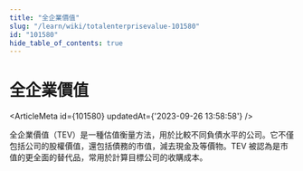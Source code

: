 ```yaml
---
title: "全企業價值"
slug: "/learn/wiki/totalenterprisevalue-101580"
id: "101580"
hide_table_of_contents: true
---
```



# 全企業價值

<ArticleMeta id={101580} updatedAt={'2023-09-26 13:58:58'} />
<div className='border-solid border-b border-t-0 my-4 border-[var(--ifm-color-gray-300)]' />

全企業價值（TEV）是一種估值衡量方法，用於比較不同負債水平的公司。它不僅包括公司的股權價值，還包括債務的市值，減去現金及等價物。TEV 被認為是市值的更全面的替代品，常用於計算目標公司的收購成本。
